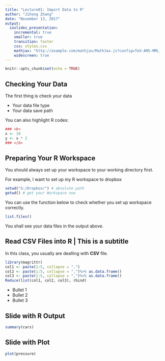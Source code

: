 ```yaml
---
title: "Lecture01: Import Data to R"
author: "Jihong Zhang"
date: "November 13, 2017"
output: 
  ioslides_presentation:
    incremental: true
    smaller: true 
    transition: faster
    css: styles.css
    mathjax: "http://example.com/mathjax/MathJax.js?config=TeX-AMS-MML_HTMLorMML"
    widescreen: true
---
```


```r
knitr::opts_chunk$set(echo = TRUE)
```

## Checking Your Data {#nextsteps .smaller .build}

<div class="red3">
The first thing is check your data
</div>

- Your data file type
- Your data save path

You can also highlight R codes:
```r
### <b>
x <- 10
y <- x * 2
### </b>
```

## Preparing Your R Workspace {#nextsteps .emphasized}

<div class="red3">
You should always set up your workspace to your working directory first.
</div>

For example, I want to set up my R workspace to dropbox
```r
setwd("G:/Dropbox/") # absolute path
getwd() # get your Workspace now
```

You can use the function below to check whether you set up workspace correctly.
```r
list.files()
```

You shall see your data files in the output above.


## Read CSV Files into R  | This is a subtitle

In this class, you usually are dealling with **CSV** file.

```r
library(magrittr)
col1 <- paste(1:5, collapse = ",")
col2 <- paste(1:5, collapse = ",")%>% as.data.frame()
col3 <- paste(1:5, collapse = ",")%>% as.data.frame()
Reduce(list(col1, col2, col3), rbind)
```

- Bullet 1
- Bullet 2
- Bullet 3


## Slide with R Output

```r
summary(cars)
```


## Slide with Plot

```r
plot(pressure)
```

